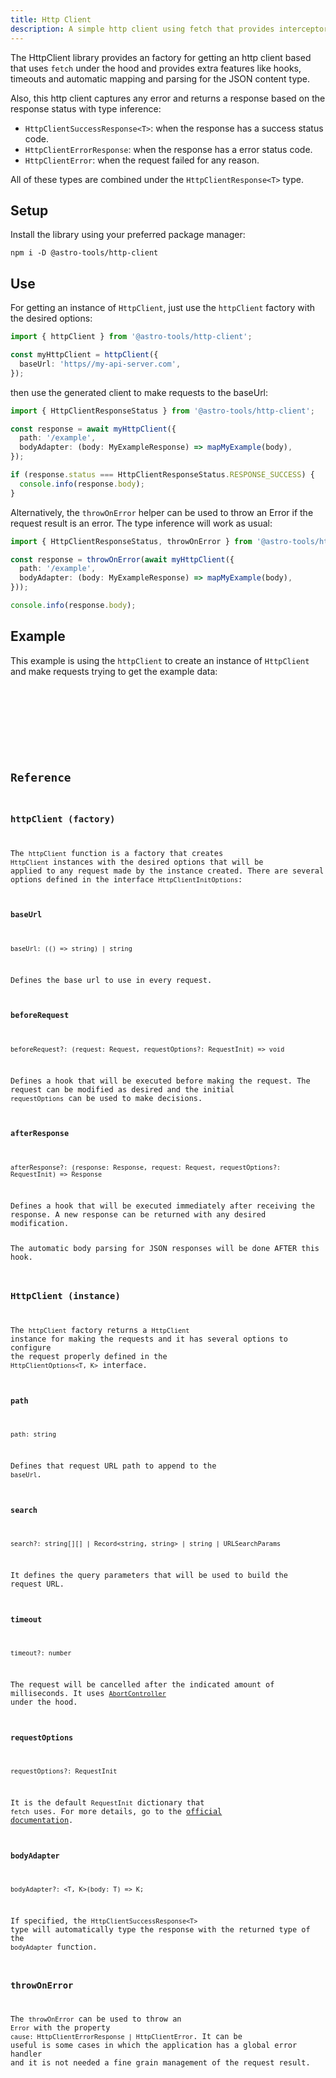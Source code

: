 ```yaml
---
title: Http Client
description: A simple http client using fetch that provides interceptors, timeout and isolation per instance
---
```





The HttpClient library provides an factory for getting an http client based that uses `fetch` under the hood and provides extra features like hooks, timeouts and automatic mapping and parsing for the JSON content type.

Also, this http client captures any error and returns a response based on the response status with type inference:
- `HttpClientSuccessResponse<T>`: when the response has a success status code.
- `HttpClientErrorResponse`: when the response has a error status code.
- `HttpClientError`: when the request failed for any reason.

All of these types are combined under the `HttpClientResponse<T>` type.

## Setup

Install the library using your preferred package manager:
```
npm i -D @astro-tools/http-client
```

## Use

For getting an instance of `HttpClient`, just use the `httpClient` factory with the desired options:
```typescript
import { httpClient } from '@astro-tools/http-client';

const myHttpClient = httpClient({
  baseUrl: 'https//my-api-server.com',
});
```

then use the generated client to make requests to the baseUrl:

```typescript
import { HttpClientResponseStatus } from '@astro-tools/http-client';

const response = await myHttpClient({
  path: '/example',
  bodyAdapter: (body: MyExampleResponse) => mapMyExample(body),
});

if (response.status === HttpClientResponseStatus.RESPONSE_SUCCESS) {
  console.info(response.body);
}
```

Alternatively, the `throwOnError` helper can be used to throw an Error if the request result is an error. The type inference will work as usual:
```typescript
import { HttpClientResponseStatus, throwOnError } from '@astro-tools/http-client';

const response = throwOnError(await myHttpClient({
  path: '/example',
  bodyAdapter: (body: MyExampleResponse) => mapMyExample(body),
}));

console.info(response.body);
```

## Example

This example is using the `httpClient` to create an instance of `HttpClient` and make requests trying to get the example data:

<Example>
  <Tabs>
    <TabItem label="Example.svelte">
      <Code code={httpClientExampleRaw} lang="svelte" />
    </TabItem>
  </Tabs>
  <ExamplePreview>
    <HttpClientExample client:idle />
  </ExamplePreview>
</Example>

## Reference

### httpClient (factory)

The `httpClient` function is a factory that creates `HttpClient` instances with the desired options that will be applied to any request made by the instance created.
There are several options defined in the interface `HttpClientInitOptions`:

#### baseUrl
`baseUrl: (() => string) | string`

Defines the base url to use in every request.

#### beforeRequest
`beforeRequest?: (request: Request, requestOptions?: RequestInit) => void`

Defines a hook that will be executed before making the request. The request can be modified as desired and the initial `requestOptions` can be used to make decisions.

#### afterResponse
`afterResponse?: (response: Response, request: Request, requestOptions?: RequestInit) => Response`

Defines a hook that will be executed immediately after receiving the response. A new response can be returned with any desired modification.

<Aside type="caution">The automatic body parsing for JSON responses will be done AFTER this hook.</Aside>

### HttpClient (instance)

The `httpClient` factory returns a `HttpClient` instance for making the requests and it has several options to configure the request properly defined in the `HttpClientOptions<T, K>` interface.

#### path
`path: string`

Defines that request URL path to append to the `baseUrl`.

#### search
`search?: string[][] | Record<string, string> | string | URLSearchParams`

It defines the query parameters that will be used to build the request URL.

#### timeout
`timeout?: number`

The request will be cancelled after the indicated amount of milliseconds. It uses [`AbortController`](https://developer.mozilla.org/en-US/docs/Web/API/AbortController) under the hood.

#### requestOptions
`requestOptions?: RequestInit`

It is the default `RequestInit` dictionary that `fetch` uses. For more details, go to the [official documentation](https://developer.mozilla.org/en-US/docs/Web/API/RequestInit).

#### bodyAdapter
`bodyAdapter?: <T, K>(body: T) => K;`

If specified, the `HttpClientSuccessResponse<T>` type will automatically type the response with the returned type of the `bodyAdapter` function.

### throwOnError

The `throwOnError` can be used to throw an `Error` with the property `cause: HttpClientErrorResponse | HttpClientError`.
It can be useful is some cases in which the application has a global error handler and it is not needed a fine grain management of the request result.
